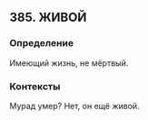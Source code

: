 ## 385. ЖИВОЙ
### Определение
Имеющий жизнь, не мёртвый.

### Контексты
Мурад умер? Нет, он ещё живой.

